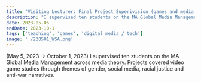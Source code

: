 ```yaml
---
title: "Visiting Lecturer: Final Project Superivision (games and media studies) for MA Global Media Management at WSA, University of Southampton"
description: "I supervised ten students on the MA Global Media Management across media theory. Projects covered video game studies through themes of gender, social media, racial justice and anti-war narratives. (May 5, 2023 → October 1, 2023) "
date: 2023-05-05
endDate: 2023-10-1
tags: ['teaching', 'games', 'digital media / tech']
image: './230501_WSA.png'
---
```


(May 5, 2023 → October 1, 2023) I supervised ten students on the MA Global Media Management across media theory. Projects covered video game studies through themes of gender, social media, racial justice and anti-war narratives.
